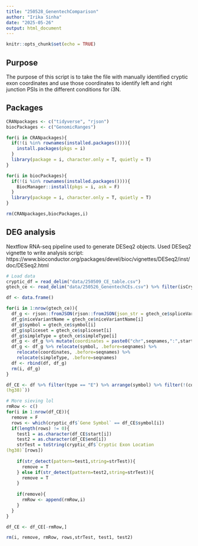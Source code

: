 ```yaml
---
title: "250528_GenentechComparison"
author: "Irika Sinha"
date: "2025-05-26"
output: html_document
---
```


```r
knitr::opts_chunk$set(echo = TRUE)
```

## Purpose

The purpose of this script is to take the file with manually identified cryptic exon coordinates and use those coordinates to identify left and right junction PSIs in the different conditions for i3N. 

## Packages

```r
CRANpackages <- c("tidyverse", "rjson")
biocPackages <- c("GenomicRanges")

for(i in CRANpackages){
  if(!(i %in% rownames(installed.packages()))){
    install.packages(pkgs = i)
  }
  library(package = i, character.only = T, quietly = T)
}

for(i in biocPackages){
  if(!(i %in% rownames(installed.packages()))){
    BiocManager::install(pkgs = i, ask = F)
  }
  library(package = i, character.only = T, quietly = T)
}

rm(CRANpackages,biocPackages,i)

```

## DEG analysis
Nextflow RNA-seq pipeline used to generate DESeq2 objects.
Used DESeq2 vignette to write analysis script: https://www.bioconductor.org/packages/devel/bioc/vignettes/DESeq2/inst/doc/DESeq2.html

```r
# Load data
cryptic_df = read_delim("data/250509_CE_table.csv")
gtech_ce <- read_delim("data/250526_GenentechCEs.csv") %>% filter(isCryptic == "TRUE")

df <- data.frame()

for(i in 1:nrow(gtech_ce)){
  df_g <- rjson::fromJSON(rjson::fromJSON(json_str = gtech_ce$spliceVariantJSON[i],simplify=TRUE))  %>% as.data.frame()
  df_g$niceVariantName = gtech_ce$niceVariantName[i]
  df_g$symbol = gtech_ce$symbol[i]
  df_g$spliceset = gtech_ce$spliceset[i]
  df_g$simpleType = gtech_ce$simpleType[i]
  df_g <- df_g %>% mutate(coordinates = paste0("chr",seqnames,":",start,"-",end))
  df_g <- df_g %>% relocate(symbol, .before=seqnames) %>% 
    relocate(coordinates, .before=seqnames) %>% 
    relocate(simpleType, .before=seqnames)
  df <- rbind(df, df_g)
  rm(i, df_g)
}

df_CE <- df %>% filter(type == "E") %>% arrange(symbol) %>% filter(!(coordinates %in% cryptic_df$`Cryptic Exon Location
(hg38)`)) 

# More sieving lol
rmRow <- c()
for(i in 1:nrow(df_CE)){
  remove = F
  rows <- which(cryptic_df$`Gene Symbol` == df_CE$symbol[i])
  if(length(rows) != 0){
    test1 = as.character(df_CE$start[i])
    test2 = as.character(df_CE$end[i])
    strTest = toString(cryptic_df$`Cryptic Exon Location
(hg38)`[rows])
      
    if(str_detect(pattern=test1,string=strTest)){
      remove = T
    } else if(str_detect(pattern=test2,string=strTest)){
      remove = T
    }
    
    if(remove){
      rmRow <- append(rmRow,i)
    }
  }
}

df_CE <- df_CE[-rmRow,]

rm(i, remove, rmRow, rows,strTest, test1, test2)




```